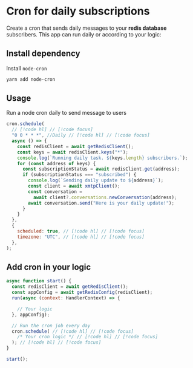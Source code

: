 # Cron for daily subscriptions

Create a cron that sends daily messages to your **redis database** subscribers. This app can run daily or according to your logic:

## Install dependency

Install `node-cron`

```bash [cmd]
yarn add node-cron
```

## Usage

Run a node cron daily to send message to users

```jsx [src/index.ts]
cron.schedule(
  // [!code hl] // [!code focus]
  "0 0 * * *", //Daily // [!code hl] // [!code focus]
  async () => {
    const redisClient = await getRedisClient();
    const keys = await redisClient.keys("*");
    console.log(`Running daily task. ${keys.length} subscribers.`);
    for (const address of keys) {
      const subscriptionStatus = await redisClient.get(address);
      if (subscriptionStatus === "subscribed") {
        console.log(`Sending daily update to ${address}`);
        const client = await xmtpClient();
        const conversation =
          await client?.conversations.newConversation(address);
        await conversation.send("Here is your daily update!");
      }
    }
  },
  {
    scheduled: true, // [!code hl] // [!code focus]
    timezone: "UTC", // [!code hl] // [!code focus]
  },
);
```

## Add cron in your logic

```jsx [src/index.ts]
async function start() {
  const redisClient = await getRedisClient();
  const appConfig = await getRedisConfig(redisClient);
  run(async (context: HandlerContext) => {

    // Your logic
  }, appConfig);

  // Run the cron job every day
  cron.schedule( // [!code hl] // [!code focus]
    /* Your cron logic */ // [!code hl] // [!code focus]
  ); // [!code hl] // [!code focus]
}

start();
```
